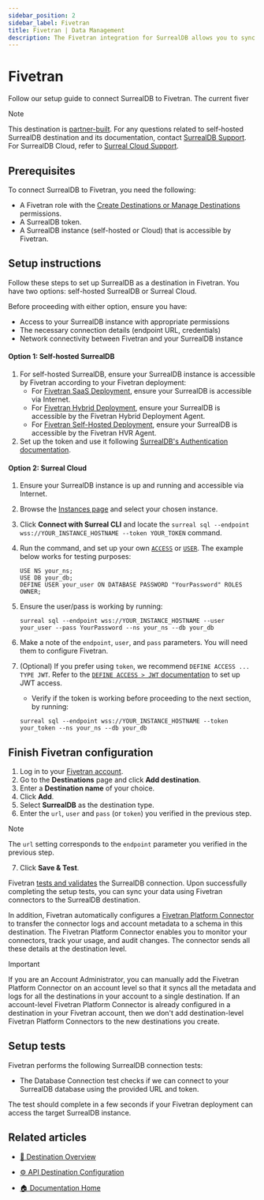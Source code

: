 ```yaml
---
sidebar_position: 2
sidebar_label: Fivetran
title: Fivetran | Data Management
description: The Fivetran integration for SurrealDB allows you to sync data from Fivetran to SurrealDB.
---
```


# Fivetran

Follow our setup guide to connect SurrealDB to Fivetran. The current fiver

> [!NOTE]
>This destination is [partner-built](https://fivetran.com/docs/partner-built-program).
>For any questions related to self-hosted SurrealDB destination and its documentation, contact [SurrealDB Support](/contact). For SurrealDB Cloud, refer to [Surreal Cloud Support](/docs/cloud/billing-and-support/support).

## Prerequisites
To connect SurrealDB to Fivetran, you need the following:

- A Fivetran role with the [Create Destinations or Manage Destinations](https://fivetran.com/docs/using-fivetran/fivetran-dashboard/account-settings/role-based-access-control#rbacpermissions) permissions.
- A SurrealDB token.
- A SurrealDB instance (self-hosted or Cloud) that is accessible by Fivetran.

## Setup instructions

Follow these steps to set up SurrealDB as a destination in Fivetran. You have two options: self-hosted SurrealDB or Surreal Cloud.

Before proceeding with either option, ensure you have:

- Access to your SurrealDB instance with appropriate permissions
- The necessary connection details (endpoint URL, credentials)
- Network connectivity between Fivetran and your SurrealDB instance

#### Option 1: Self-hosted SurrealDB

1. For self-hosted SurrealDB, ensure your SurrealDB instance is accessible by Fivetran according to your Fivetran deployment:
   - For [Fivetran SaaS Deployment](https://fivetran.com/docs/deployment-models/saas-deployment), ensure your SurrealDB is accessible via Internet.
   - For [Fivetran Hybrid Deployment](https://fivetran.com/docs/deployment-models/hybrid-deployment), ensure your SurrealDB is accessible by the Fivetran Hybrid Deployment Agent.
   - For [Fivetran Self-Hosted Deployment](https://fivetran.com/docs/deployment-models/self-hosted-deployment), ensure your SurrealDB is accessible by the Fivetran HVR Agent.
2. Set up the token and use it following [SurrealDB's Authentication documentation](/docs/surrealdb/security/authentication#token).

#### Option 2: Surreal Cloud

1. Ensure your SurrealDB instance is up and running and accessible via Internet.
2. Browse the [Instances page](https://surrealist.app/cloud/instances) and select your chosen instance.
3. Click **Connect with Surreal CLI** and locate the `surreal sql --endpoint wss://YOUR_INSTANCE_HOSTNAME --token YOUR_TOKEN` command.
4. Run the command, and set up your own [`ACCESS`](/docs/surrealql/statements/define/access) or [`USER`](/docs/surrealql/statements/define/user). The example below works for testing purposes:

    ```surql
    USE NS your_ns;
    USE DB your_db;
    DEFINE USER your_user ON DATABASE PASSWORD "YourPassword" ROLES OWNER;
    ```

5. Ensure the user/pass is working by running:

    ```surql
    surreal sql --endpoint wss://YOUR_INSTANCE_HOSTNAME --user your_user --pass YourPassword --ns your_ns --db your_db
    ```

6. Make a note of the `endpoint`, `user`, and `pass` parameters. You will need them to configure Fivetran.

7. (Optional) If you prefer using `token`, we recommend `DEFINE ACCESS ... TYPE JWT`. Refer to the [`DEFINE ACCESS > JWT` documentation](/docs/surrealql/statements/define/access/jwt) to set up JWT access.

    - Verify if the token is working before proceeding to the next section, by running:
    ```surql
    surreal sql --endpoint wss://YOUR_INSTANCE_HOSTNAME --token your_token --ns your_ns --db your_db
    ```

## Finish Fivetran configuration

1. Log in to your [Fivetran account](https://fivetran.com/login).
2. Go to the **Destinations** page and click **Add destination**.
3. Enter a **Destination name** of your choice.
4. Click **Add**.
5. Select **SurrealDB** as the destination type.
6. Enter the `url`, `user` and `pass` (or `token`) you verified in the previous step.

> [!NOTE]
> The `url` setting corresponds to the `endpoint` parameter you verified in the previous step.

7. Click **Save & Test**.

Fivetran [tests and validates](https://fivetran.com/docs/destinations/surrealdb#setup-tests) the SurrealDB connection. Upon successfully completing the setup tests, you can sync your data using Fivetran connectors to the SurrealDB destination.

In addition, Fivetran automatically configures a [Fivetran Platform Connector](https://fivetran.com/docs/logs/fivetran-platform) to transfer the connector logs and account metadata to a schema in this destination. The Fivetran Platform Connector enables you to monitor your connectors, track your usage, and audit changes. The connector sends all these details at the destination level.

> [!IMPORTANT]
> If you are an Account Administrator, you can manually add the Fivetran Platform Connector on an account level so that it syncs all the metadata and logs for all the destinations in your account to a single destination. If an account-level Fivetran Platform Connector is already configured in a destination in your Fivetran account, then we don't add destination-level Fivetran Platform Connectors to the new destinations you create.

## Setup tests

Fivetran performs the following SurrealDB connection tests:

- The Database Connection test checks if we can connect to your SurrealDB database using the provided URL and token.

The test should complete in a few seconds if your Fivetran deployment can access the target SurrealDB instance.

## Related articles

- [📄 Destination Overview](https://fivetran.com/docs/destinations/surrealdb)

- [⚙️ API Destination Configuration](https://fivetran.com/docs/rest-api/api-reference/destinations/create-destination?service=surrealdb_destination)

- [🏠 Documentation Home](/docs/getting-started)